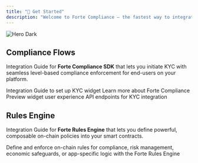 ```yaml
---
title: "🚀 Get Started"
description: "Welcome to Forte Compliance – the fastest way to integrate dynamic, rules-driven KYC (Know Your Customer) into your product."
---
```


<img
  className="hidden dark:block"
  src="/HeroImage_Mintlify.png"
  alt="Hero Dark"
  title=""
/>

## Compliance Flows

Integration Guide for **Forte Compliance SDK** that lets you initiate KYC with seamless level-based compliance enforcement for end-users on your platform.

<CardGroup cols={2}>
  <Card title="Quickstart" icon="pen-to-square" href="/overview">
    Integration Guide to set up KYC widget
  </Card>
  <Card title="Introduction" icon="book-open" href="/introduction">
    Learn more about Forte Compliance
  </Card>
</CardGroup>

<CardGroup cols={2}>
  <Card title="Product Guide" icon="image" href="/KYC_levels_guide">
    Preview widget user experience
  </Card>
  <Card title="API Reference" icon="code" href="/api-reference/endpoint/authentication">
    API endpoints for KYC integration
  </Card>
</CardGroup>

## Rules Engine

Integration Guide for **Forte Rules Engine** that lets you define powerful, composable on-chain policies into your smart contracts.

<CardGroup cols={1}>
  <Card title="Forte Rules Engine Documentation" icon="screwdriver-wrench" href="https://docs.forterulesengine.io/v2/introduction">
    Define and enforce on-chain rules for compliance, risk management, economic safeguards, or app-specific logic with the Forte Rules Engine
  </Card>
</CardGroup>